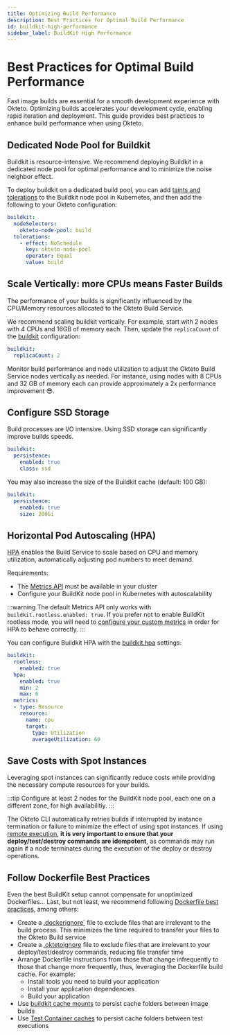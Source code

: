 ```yaml
---
title: Optimizing Build Performance
description: Best Practices for Optimal Build Performance
id: buildkit-high-performance
sidebar_label: BuildKit High Performance
---
```


# Best Practices for Optimal Build Performance

Fast image builds are essential for a smooth development experience with Okteto.
Optimizing builds accelerates your development cycle, enabling rapid iteration and deployment.
This guide provides best practices to enhance build performance when using Okteto.

## Dedicated Node Pool for Buildkit

Buildkit is resource-intensive.
We recommend deploying Buildkit in a dedicated node pool for optimal performance and to minimize the noise neighbor effect.

To deploy buildkit on a dedicated build pool, you can add [taints and tolerations](https://kubernetes.io/docs/concepts/scheduling-eviction/taint-and-toleration/) to the Buildkit node pool in Kubernetes, and then add the following to your Okteto configuration:

```yaml
buildkit:
  nodeSelectors:
    okteto-node-pool: build
  tolerations:
    - effect: NoSchedule
      key: okteto-node-pool
      operator: Equal
      value: build
```      

## Scale Vertically: more CPUs means Faster Builds

The performance of your builds is significantly influenced by the CPU/Memory resources allocated to the Okteto Build Service.

We recommend scaling buildkit vertically.
For example, start with 2 nodes with 4 CPUs and 16GB of memory each.
Then, update the `replicaCount` of the [buildkit](self-hosted/helm-configuration.mdx#buildkit) configuration:

```yaml
buildkit:
  replicaCount: 2
```

Monitor build performance and node utilization to adjust the Okteto Build Service nodes vertically as needed.
For instance, using nodes with 8 CPUs and 32 GB of memory each can provide approximately a 2x performance improvement 😎.

## Configure SSD Storage

Build processes are I/O intensive. Using SSD storage can significantly improve builds speeds.

```yaml
buildkit:
  persistence:
    enabled: true
    class: ssd
```

You may also increase the size of the Buildkit cache (default: 100 GB):

```yaml
buildkit:
  persistence:
    enabled: true
    size: 200Gi
```

## Horizontal Pod Autoscaling (HPA)

[HPA](https://kubernetes.io/docs/tasks/run-application/horizontal-pod-autoscale/) enables the Build Service to scale based on CPU and memory utilization, automatically adjusting pod numbers to meet demand.

Requirements:
- The [Metrics API](https://kubernetes.io/docs/tasks/debug/debug-cluster/resource-metrics-pipeline/#metrics-server) must be available in your cluster
- Configure your BuildKit node pool in Kubernetes with autoscalability

:::warning
The default Metrics API only works with `buildkit.rootless.enabled: true`. If you prefer not to enable BuildKit rootless mode, you will need to [configure your custom metrics](https://kubernetes.io/docs/tasks/run-application/horizontal-pod-autoscale-walkthrough/#autoscaling-on-multiple-metrics-and-custom-metrics) in order for HPA to behave correctly.
:::

You can configure Buildkit HPA with the [buildkit.hpa](self-hosted/helm-configuration.mdx#buildkit) settings:

```yaml
buildkit:
  rootless:
    enabled: true
  hpa:
    enabled: true
    min: 2
    max: 6
  metrics:
  - type: Resource
    resource:
      name: cpu
      target:
        type: Utilization
        averageUtilization: 60    
```    

## Save Costs with Spot Instances

Leveraging spot instances can significantly reduce costs while providing the necessary compute resources for your builds.

:::tip
Configure at least 2 nodes for the BuildKit node pool, each one on a different zone, for high availabilitiy.
:::

The Okteto CLI automatically retries builds if interrupted by instance termination or failure to minimize the effect of using spot instances.
If using [remote execution](core/remote-execution.mdx), **it is very important to ensure that your deploy/test/destroy commands are idempotent**, as commands may run again if a node terminates during the execution of the deploy or destroy operations.

## Follow Dockerfile Best Practices

Even the best BuildKit setup cannot compensate for unoptimized Dockerfiles...
Last, but not least, we recommend following [Dockerfile best practices](https://docs.docker.com/build/building/best-practices/), among others:

- Create a [.dockerignore`](https://docs.docker.com/reference/dockerfile/#dockerignore-file) file to exclude files that are irrelevant to the build process. This minimizes the time required to transfer your files to the Okteto Build service
- Create a [.oktetoignore](core/remote-execution.mdx#ignoring-files) file to exclude files that are irrelevant to your deploy/test/destroy commands, reducing file transfer time
- Arrange Dockerfile instructions from those that change infrequently to those that change more frequently, thus, leveraging the Dockerfile build cache. For example:
  - Install tools you need to build your application
  - Install your application dependencies
  - Build your application
- Use [buildkit cache mounts](https://docs.docker.com/build/cache/optimize/) to persist cache folders between image builds
- Use [Test Container caches](https://www.okteto.com/docs/reference/okteto-manifest/#caches-string-optional) to persist cache folders between test executions
